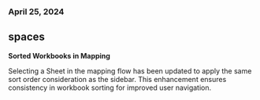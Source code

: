 ### April 25, 2024

## spaces

**Sorted Workbooks in Mapping**

Selecting a Sheet in the mapping flow has been updated to apply the same sort order consideration as the sidebar. This enhancement ensures consistency in workbook sorting for improved user navigation.
